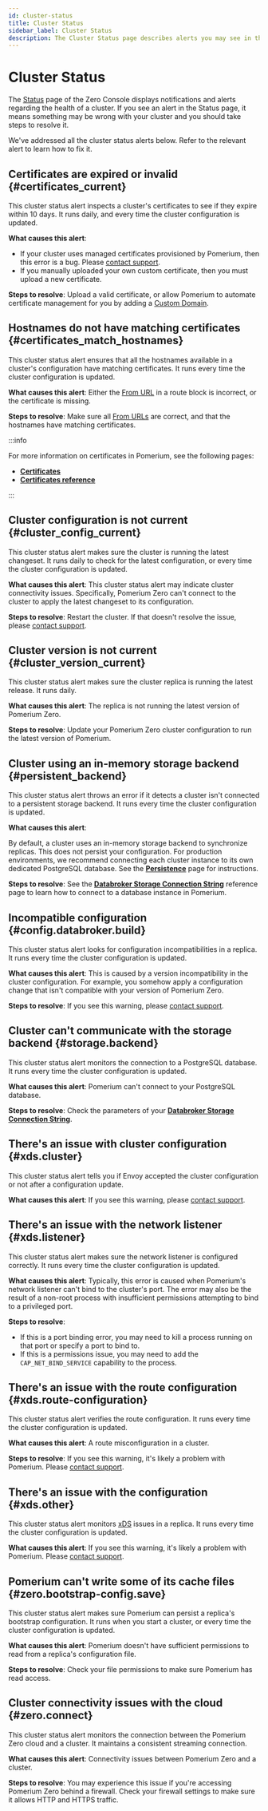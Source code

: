 ```yaml
---
id: cluster-status
title: Cluster Status
sidebar_label: Cluster Status
description: The Cluster Status page describes alerts you may see in the Zero Console regarding your cluster's health, and what you can do to resolve them.
---
```


# Cluster Status

The [Status](https://console.pomerium.app/app/reports/status) page of the Zero Console displays notifications and alerts regarding the health of a cluster. If you see an alert in the Status page, it means something may be wrong with your cluster and you should take steps to resolve it.

We've addressed all the cluster status alerts below. Refer to the relevant alert to learn how to fix it.

## Certificates are expired or invalid {#certificates_current}

This cluster status alert inspects a cluster's certificates to see if they expire within 10 days. It runs daily, and every time the cluster configuration is updated.

**What causes this alert**:

- If your cluster uses managed certificates provisioned by Pomerium, then this error is a bug. Please [contact support](https://discuss.pomerium.com/).
- If you manually uploaded your own custom certificate, then you must upload a new certificate.

**Steps to resolve**: Upload a valid certificate, or allow Pomerium to automate certificate management for you by adding a [Custom Domain](/docs/capabilities/custom-domains).

## Hostnames do not have matching certificates {#certificates_match_hostnames}

This cluster status alert ensures that all the hostnames available in a cluster's configuration have matching certificates. It runs every time the cluster configuration is updated.

**What causes this alert**: Either the [From URL](/docs/reference/routes/from) in a route block is incorrect, or the certificate is missing.

**Steps to resolve**: Make sure all [From URLs](/docs/reference/routes/from) are correct, and that the hostnames have matching certificates.

:::info

For more information on certificates in Pomerium, see the following pages:

- [**Certificates**](/docs/guides/certificates)
- [**Certificates reference**](/docs/reference/certificates)

:::

## Cluster configuration is not current {#cluster_config_current}

This cluster status alert makes sure the cluster is running the latest changeset. It runs daily to check for the latest configuration, or every time the cluster configuration is updated.

**What causes this alert**: This cluster status alert may indicate cluster connectivity issues. Specifically, Pomerium Zero can't connect to the cluster to apply the latest changeset to its configuration.

**Steps to resolve**: Restart the cluster. If that doesn't resolve the issue, please [contact support](https://discuss.pomerium.com/).

## Cluster version is not current {#cluster_version_current}

This cluster status alert makes sure the cluster replica is running the latest release. It runs daily.

**What causes this alert**: The replica is not running the latest version of Pomerium Zero.

**Steps to resolve**: Update your Pomerium Zero cluster configuration to run the latest version of Pomerium.

## Cluster using an in-memory storage backend {#persistent_backend}

This cluster status alert throws an error if it detects a cluster isn't connected to a persistent storage backend. It runs every time the cluster configuration is updated.

**What causes this alert**:

By default, a cluster uses an in-memory storage backend to synchronize replicas. This does not persist your configuration. For production environments, we recommend connecting each cluster instance to its own dedicated PostgreSQL database. See the [**Persistence**](/docs/internals/data-storage#backends) page for instructions.

**Steps to resolve**: See the [**Databroker Storage Connection String**](/docs/reference/databroker#databroker-storage-connection-string) reference page to learn how to connect to a database instance in Pomerium.

## Incompatible configuration {#config.databroker.build}

This cluster status alert looks for configuration incompatibilities in a replica. It runs every time the cluster configuration is updated.

**What causes this alert**: This is caused by a version incompatibility in the cluster configuration. For example, you somehow apply a configuration change that isn't compatible with your version of Pomerium Zero.

**Steps to resolve**: If you see this warning, please [contact support](https://discuss.pomerium.com/).

## Cluster can't communicate with the storage backend {#storage.backend}

This cluster status alert monitors the connection to a PostgreSQL database. It runs every time the cluster configuration is updated.

**What causes this alert**: Pomerium can't connect to your PostgreSQL database.

**Steps to resolve**: Check the parameters of your [**Databroker Storage Connection String**](/docs/reference/databroker#databroker-storage-connection-string).

## There's an issue with cluster configuration {#xds.cluster}

This cluster status alert tells you if Envoy accepted the cluster configuration or not after a configuration update.

**What causes this alert**: If you see this warning, please [contact support](https://discuss.pomerium.com/).

## There's an issue with the network listener {#xds.listener}

This cluster status alert makes sure the network listener is configured correctly. It runs every time the cluster configuration is updated.

**What causes this alert**: Typically, this error is caused when Pomerium's network listener can't bind to the cluster's port. The error may also be the result of a non-root process with insufficient permissions attempting to bind to a privileged port.

**Steps to resolve**:

- If this is a port binding error, you may need to kill a process running on that port or specify a port to bind to.
- If this is a permissions issue, you may need to add the `CAP_NET_BIND_SERVICE` capability to the process.

## There's an issue with the route configuration {#xds.route-configuration}

This cluster status alert verifies the route configuration. It runs every time the cluster configuration is updated.

**What causes this alert**: A route misconfiguration in a cluster.

**Steps to resolve**: If you see this warning, it's likely a problem with Pomerium. Please [contact support](https://discuss.pomerium.com/).

## There's an issue with the configuration {#xds.other}

This cluster status alert monitors [xDS](https://www.envoyproxy.io/docs/envoy/latest/api-docs/xds_protocol) issues in a replica. It runs every time the cluster configuration is updated.

**What causes this alert**: If you see this warning, it's likely a problem with Pomerium. Please [contact support](https://discuss.pomerium.com/).

## Pomerium can't write some of its cache files {#zero.bootstrap-config.save}

This cluster status alert makes sure Pomerium can persist a replica's bootstrap configuration. It runs when you start a cluster, or every time the cluster configuration is updated.

**What causes this alert**: Pomerium doesn't have sufficient permissions to read from a replica's configuration file.

**Steps to resolve**: Check your file permissions to make sure Pomerium has read access.

## Cluster connectivity issues with the cloud {#zero.connect}

This cluster status alert monitors the connection between the Pomerium Zero cloud and a cluster. It maintains a consistent streaming connection.

**What causes this alert**: Connectivity issues between Pomerium Zero and a cluster.

**Steps to resolve**: You may experience this issue if you're accessing Pomerium Zero behind a firewall. Check your firewall settings to make sure it allows HTTP and HTTPS traffic.
